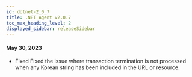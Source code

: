 ```yaml
---
id: dotnet-2_0_7
title: .NET Agent v2.0.7
toc_max_heading_level: 2
displayed_sidebar: releaseSidebar
---
```


#### May 30, 2023

- <Status>Fixed</Status> Fixed the issue where transaction termination is not processed when any Korean string has been included in the URL or resource.
